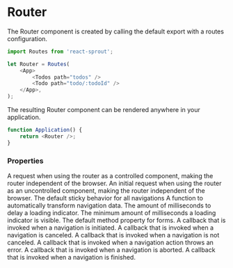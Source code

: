 # Router

The Router component is created by calling the default export with a routes configuration.

```javascript
import Routes from 'react-sprout';

let Router = Routes(
	<App>
		<Todos path="todos" />
		<Todo path="todo/:todoId" />
	</App>,
);
```

The resulting Router component can be rendered anywhere in your application.

```javascript
function Application() {
	return <Router />;
}
```

### Properties

<Properties>
	<Property name="request" type="Request">
		A request when using the router as a controlled component, making the router
		independent of the browser.
	</Property>
	<Property name="defaultRequest" type="Request">
		An initial request when using the router as an uncontrolled component,
		making the router independent of the browser.
	</Property>
	<Property name="sticky" type="boolean" defaultValue="false">
		The default sticky behavior for all navigations
	</Property>
	<Property name="dataTransform" type="function">
		A function to automatically transform navigation data.
	</Property>
	<Property
		id="delayLoadingMs"
		name="delayLoadingMs"
		type="integer"
		defaultValue="30"
	>
		The amount of milliseconds to delay a loading indicator.
	</Property>
	<Property
		id="minimumLoadingMs"
		name="minimumLoadingMs"
		type="integer"
		defaultValue="500"
	>
		The minimum amount of milliseconds a loading indicator is visible.
	</Property>
	<Property name="defaultFormMethod" type="string" defaultValue="GET">
		The default method property for forms.
	</Property>
	<Property name="onNavigate" type="function">
		A callback that is invoked when a navigation is initiated.
	</Property>
	<Property name="onCancel" type="function">
		A callback that is invoked when a navigation is canceled.
	</Property>
	<Property name="onNavigateStart" type="function">
		A callback that is invoked when a navigation is not canceled.
	</Property>
	<Property name="onActionError" type="function">
		A callback that is invoked when a navigation action throws an error.
	</Property>
	<Property name="onAbort" type="function">
		A callback that is invoked when a navigation is aborted.
	</Property>
	<Property name="onNavigateEnd" type="function">
		A callback that is invoked when a navigation is finished.
	</Property>
</Properties>
